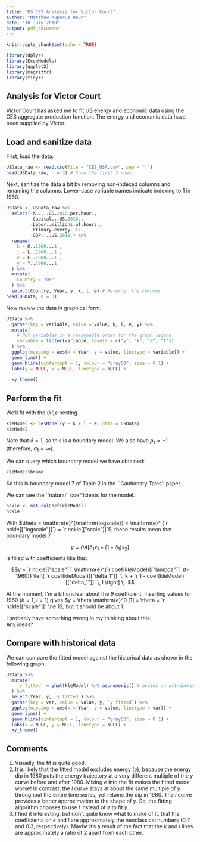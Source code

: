 ```yaml
---
title: "US CES Analysis for Victor Court"
author: "Matthew Kuperus Heun"
date: "10 July 2018"
output: pdf_document
---
```


```r
knitr::opts_chunk$set(echo = TRUE)
```

```r
library(dplyr)
library(EconModels)
library(ggplot2)
library(magrittr)
library(tidyr)
```

## Analysis for Victor Court

Victor Court has asked me to fit US energy and economic data
using the CES aggregate production function. 
The energy and economic data have been supplied by Victor.


## Load and sanitize data

First, load the data.

```r
USData_raw <- read.csv(file = "CES_USA.csv", sep = ";")
head(USData_raw, n = 3) # Show the first 3 rows
```

Next, sanitize the data a bit
by removing non-indexed columns and
renaming the columns.
Lower-case variable names indicate indexing to 1 in 1960.

```r
USData <- USData_raw %>% 
  select(-K.L...US.2010.per.hour., 
         -Capital...US.2010., 
         -Labor..millions.of.hours., 
         -Primary.exergy..TJ.,
         -GDP....US.2010.) %>% 
  rename(
    k = K..1960...1.,
    l = L..1960...1.,
    e = E..1960...1.,
    y = Y..1960...1.
  ) %>% 
  mutate(
    Country = "US"
  ) %>% 
  select(Country, Year, y, k, l, e) # Re-order the columns
head(USData, n = 3)
```

Now review the data in graphical form.

```r
USData %>% 
  gather(key = variable, value = value, k, l, e, y) %>% 
  mutate(
    # Put variables in a reasonable order for the graph legend
    variable = factor(variable, levels = c("y", "k", "e", "l"))
  ) %>% 
  ggplot(mapping = aes(x = Year, y = value, linetype = variable)) +
  geom_line() +
  geom_hline(yintercept = 1, colour = "gray50", size = 0.1) +
  labs(y = NULL, x = NULL, linetype = NULL) +
  
  xy_theme()
```



## Perform the fit

We'll fit with the $(kl)e$ nesting.

```r
kleModel <- cesModel(y ~ k + l + e, data = USData)
kleModel
```
Note that $\delta = 1$, so this is a boundary model.
We also have $\rho_1 = -1$ (therefore, $\sigma_1 = \infty$). 

We can query which boundary model we have obtained: 
```r
kleModel$bname
```
So this is boundary model 7 of Table 2 in the ``Cautionary Tales'' paper.

We can see the ``natural'' coefficients for the model.
```r
nckle <- naturalCoef(kleModel)
nckle
```

With $\theta = \mathrm{e}^{\mathrm{logscale}} = \mathrm{e}^
{`r nckle[["logscale"]]`} = `r nckle[["scale"]]`$,
these results mean that boundary model 7

$$y = \theta A \left[ \delta_1 x_1 + (1 - \delta_1) x_2 \right]$$
is filled with coefficients like this:

$$y = `r nckle[["scale"]]` 
      \mathrm{e}^{`r coef(kleModel)[["lambda"]]` (t-1960)} 
      \left[ `r coef(kleModel)[["delta_1"]]` \, k 
          + `r 1 - coef(kleModel)[["delta_1"]]` \, l \right] \; .$$
          
At the moment, I'm a bit unclear about the $\theta$ coefficient.
Inserting values for 1960 ($k = 1$, $l = 1$)
gives $y = \theta \mathrm{e}^0 [1] = \theta = `r nckle[["scale"]]` \ne 1$,
but it should be about 1.

I probably have something wrong in my thinking about this.  
Any ideas?


## Compare with historical data

We can compare the fitted model against the historical data
as shown in the following graph.

```r
USData %>% 
  mutate(
    `y fitted` = yhat(kleModel) %>% as.numeric() # avoids an attributes warning
  ) %>% 
  select(Year, y, `y fitted`) %>% 
  gather(key = var, value = value, y, `y fitted`) %>% 
  ggplot(mapping = aes(x = Year, y = value, linetype = var)) +
  geom_line() + 
  geom_hline(yintercept = 1, colour = "gray50", size = 0.1) +
  labs(x = NULL, y = NULL, linetype = NULL) +
  xy_theme()
```


## Comments

1. Visually, the fit is quite good.
2. It is likely that the fitted model excludes energy ($e$), 
   because the energy dip in 1980 puts the energy trajectory at a very different
   multiple of the $y$ curve before and after 1980. 
   Mixing $e$ into the fit makes the fitted model worse!
   In contrast, the $l$ curve stays at about the same multiple of $y$
   throughout the entire time series, yet retains the dip in 1980. 
   The $l$ curve provides a better approximation to the shape of $y$.
   So, the fitting algorithm chooses to use $l$ instead of $e$ to fit $y$.
3. I find it interesting, but don't quite know what to make of it, that
   the coefficients on $k$ and $l$ are approximately the neoclassical numbers 
   (0.7 and 0.3, respectively).
   Maybe it's a result of the fact that the $k$ and $l$ lines are
   approximately a ratio of 2 apart from each other.

